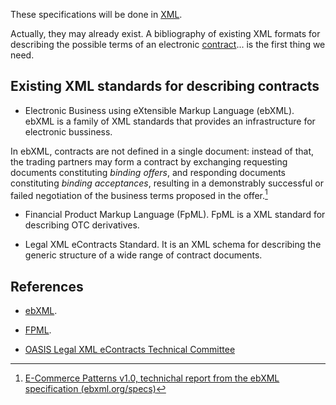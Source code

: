 These specifications will be done in [[XML]].

Actually, they may already exist. A bibliography of existing XML formats for describing the possible terms of an electronic [[Contracts|contract]]... is the first thing we need.

== Existing XML standards for describing contracts ==

* Electronic Business using eXtensible Markup Language (ebXML). ebXML is a family of XML standards that provides an infrastructure for electronic bussiness.

In ebXML, contracts are not defined in a single document: instead of that, the trading partners may form a contract by exchanging requesting documents constituting ''binding offers'', and responding documents constituting ''binding acceptances'', resulting in a demonstrably successful or failed negotiation of the business terms proposed in the offer.<ref name=ecomm>[http://www.ine.es/nomen2/index.do E-Commerce Patterns v1.0, technichal report from the ebXML specification (ebxml.org/specs)]</ref>



* Financial Product Markup Language (FpML). FpML is a XML standard for describing OTC derivatives.

* Legal XML eContracts Standard. It is an XML schema for describing the generic structure of a wide range of contract documents.

== References ==


* [http://www.ebxml.org ebXML].

* [http://www.fpml.org FPML].

* [https://www.oasis-open.org/committees/tc_home.php?wg_abbrev=legalxml-econtracts OASIS Legal XML eContracts Technical Committee]